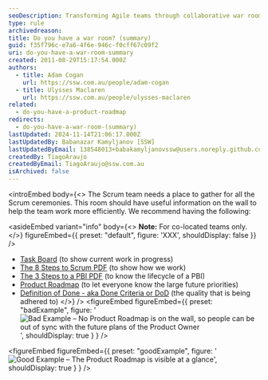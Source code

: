 ```yaml
---
seoDescription: Transforming Agile teams through collaborative war rooms, creating a centralized space for efficient work and seamless communication.
type: rule
archivedreason:
title: Do you have a war room? (summary)
guid: f35f796c-e7a6-4f6e-946c-f0cff67c09f2
uri: do-you-have-a-war-room-summary
created: 2011-08-29T15:17:54.000Z
authors:
  - title: Adam Cogan
    url: https://ssw.com.au/people/adam-cogan
  - title: Ulysses Maclaren
    url: https://ssw.com.au/people/ulysses-maclaren
related:
  - do-you-have-a-product-roadmap
redirects:
  - do-you-have-a-war-room-(summary)
lastUpdated: 2024-11-14T21:06:17.000Z
lastUpdatedBy: Babanazar Kamyljanov [SSW]
lastUpdatedByEmail: 138548013+babakamyljanovssw@users.noreply.github.com
createdBy: TiagoAraujo
createdByEmail: TiagoAraujo@ssw.com.au
isArchived: false
---
```


<introEmbed
  body={<>
The Scrum team needs a place to gather for all the Scrum ceremonies. This room should have useful information on the wall to help the team work more efficiently. We recommend having the following:

<asideEmbed
  variant="info"
  body={<>
    **Note:** For co-located teams only.
  </>}
  figureEmbed={{
    preset: "default",
    figure: 'XXX',
    shouldDisplay: false
  }}
/>

* [Task Board](/the-war-room-does-your-development-room-have-an-electronic-task-board-physical-is-ok-too-for-small-co-located-teams) (to show current work in progress)
* [The 8 Steps to Scrum PDF](8StepstoScrum.pdf) (to show how we work)
* [The 3 Steps to a PBI PDF](3StepsToAPBI.pdf) (to know the lifecycle of a PBI)
* [Product Roadmap](/do-you-have-a-product-roadmap) (to let everyone know the large future priorities)
* [Definition of Done - aka Done Criteria or DoD](/definition-of-done) (the quality that is being adhered to)
  </>}
/>
<figureEmbed figureEmbed={{
  preset: "badExample",
  figure: '![Bad Example – No Product Roadmap is on the wall, so people can be out of sync with the future plans of the Product Owner](/uploads/rules/do-you-have-a-war-room-summary/war-room-bad-example.jpg)',
  shouldDisplay: true
} } />


<figureEmbed figureEmbed={{
  preset: "goodExample",
  figure: '![Good Example – The Product Roadmap is visible at a glance](/uploads/rules/do-you-have-a-war-room-summary/war-room-good-example.jpg)',
  shouldDisplay: true
} } />
